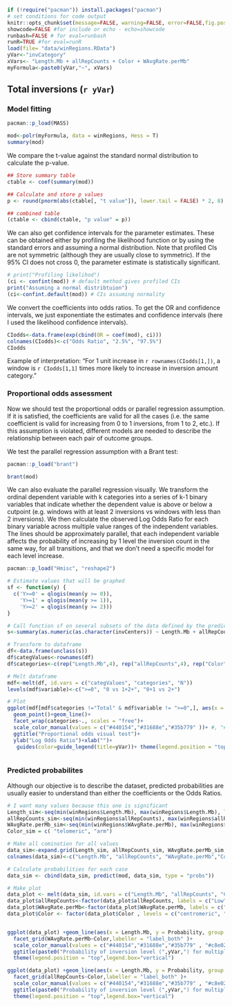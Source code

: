 <!--
---
 title: "Ordinal logistic model on large windows data - chapter 3"
 author: "Ruth Gómez Graciani"
 output:
   pdf_document: default
 header-includes:
  \usepackage{float}
  \floatplacement{figure}{H}
---
-->

```r
if (!require("pacman")) install.packages("pacman")
# set conditions for code output
knitr::opts_chunk$set(message=FALSE, warning=FALSE, error=FALSE,fig.pos = "!H")
showcode=FALSE #for include or echo - echo=showcode 
runbash=FALSE # for eval=runbash
runR=TRUE #for eval=runR
load(file= "data/winRegions.RData")
yVar<-"invCategory" 
xVars<- "Length.Mb + allRepCounts + Color + WAvgRate.perMb"
myFormula<-paste0(yVar,"~", xVars)
```

## Total inversions (`r yVar`)

### Model fitting

```r
pacman::p_load(MASS)

mod<-polr(myFormula, data = winRegions, Hess = T)
summary(mod)
```

We compare the t-value against the standard normal distribution to calculate the p-value. 

```r
## Store summary table
ctable <- coef(summary(mod))

## Calculate and store p values
p <- round(pnorm(abs(ctable[, "t value"]), lower.tail = FALSE) * 2, 8)

## combined table
(ctable <- cbind(ctable, "p value" = p))

```

We can also get confidence intervals for the parameter estimates. These can be obtained either by profiling the likelihood function or by using the standard errors and assuming a normal distribution. Note that profiled CIs are not symmetric (although they are usually close to symmetric). If the 95% CI does not cross 0, the parameter estimate is statistically significant.

```r
# print("Profiling likelihod")
(ci <- confint(mod)) # default method gives profiled CIs
print("Assuming a normal distribtuion")
(ci<-confint.default(mod)) # CIs assuming normality
```

We convert the coefficients into odds ratios. To get the OR and confidence intervals, we just exponentiate the estimates and confidence intervals (here I used the likelihood confidence intervals).

```r
CIodds<-data.frame(exp(cbind(OR = coef(mod), ci)))
colnames(CIodds)<-c("Odds Ratio", "2.5%", "97.5%")
CIodds
```
Example of interpretation: "For 1 unit increase in `r rownames(CIodds[1,])`, a window is `r CIodds[1,1]` times more likely to increase in inversion amount category."

### Proportional odds assessment



<!-- We need to check the assumptions to ensure that it is a valid model. The assumptions of the Ordinal Logistic Regression are as follow and should be tested in order: -->

<!-- 1. The dependent variable is ordered. -->
<!-- 1. One or more of the independent variables are either continuous, categorical or ordinal. -->
<!-- 1. No multi-collinearity. -->
<!-- 1. Proportional odds -->

<!-- We know that our dataset satisfies the two first assumptions.  We have to test the other two. -->


Now we should test the proportional odds or parallel regression assumption. If it is satisfied, the coefficients are valid for all the cases (i.e. the same coefficient is valid for increasing from 0 to 1 inversions, from 1 to 2, etc.). If this assumption is violated, different models are needed to describe the relationship between each pair of outcome groups.

We test the parallel regression assumption with a Brant test:

```r
pacman::p_load("brant")

brant(mod)
```

<!-- WARNING: From here downwards, code is NOT AUTOMATIC for independent variables -->

\newpage
We can also evaluate the parallel regression visually. We transform the ordinal dependent variable with k categories into a series of k-1 binary variables that indicate whether the dependent value is above or below a cutpoint (e.g. windows with at least 2 inversions vs windows with less than 2 inversions). We then calculate the observed Log Odds Ratio for each binary variable across multiple value ranges of the independent variables. The lines should be approximately parallel, that each independent variable affects the probability of increasing by 1 level the inversion count in the same way, for all transitions, and that we don't need a specific model for each level increase.

```r
pacman::p_load("Hmisc", "reshape2")

# Estimate values that will be graphed
sf <- function(y) {
  c('Y>=0' = qlogis(mean(y >= 0)),
    'Y>=1' = qlogis(mean(y >= 1)),
    'Y>=2' = qlogis(mean(y >= 2)))
}

# Call function sf on several subsets of the data defined by the predictors
s<-summary(as.numeric(as.character(invCenters)) ~ Length.Mb + allRepCounts +Color + WAvgRate.perMb, data=winRegions, fun=sf)

# Transform to dataframe
df<-data.frame(unclass(s))
df$categValues<-rownames(df)
df$categories<-c(rep("Length.Mb",4), rep("allRepCounts",4), rep("Color",2), rep("WAvgRate.perMb", 4), "Total")

# Melt dataframe
mdf<-melt(df, id.vars = c("categValues", "categories", "N"))
levels(mdf$variable)<-c(">=0", "0 vs 1+2+", "0+1 vs 2+")

# Plot
ggplot(mdf[mdf$categories !="Total" & mdf$variable != ">=0",], aes(x = categValues, y = (value), color=variable, group = variable))+
  geom_point()+geom_line()+
  facet_wrap(categories~., scales = "free")+
  scale_color_manual(values = c("#440154","#31688e","#35b779" ))+ #, "#fde725"
  ggtitle("Proportional odds visual test")+
  ylab("Log Odds Ratio")+xlab("")+
   guides(color=guide_legend(title=yVar))+ theme(legend.position = "top", axis.text.x = element_text(size=8))



```
\newpage 

### Predicted probabilites

Although our objective is to describe the dataset, predicted probabilities are usually easier to understand than either the coefficients or the Odds Ratios. 

```r
# I want many values because this one is significant
Length_sim<-seq(min(winRegions$Length.Mb), max(winRegions$Length.Mb), length.out = 50)
allRepCounts_sim<-seq(min(winRegions$allRepCounts), max(winRegions$allRepCounts), length.out = 4)
WAvgRate.perMb_sim<-seq(min(winRegions$WAvgRate.perMb), max(winRegions$WAvgRate.perMb), length.out = 4)
Color_sim = c( "telomeric", "arm")

# Make all comination for all values
data_sim<-expand.grid(Length_sim, allRepCounts_sim, WAvgRate.perMb_sim, Color_sim)
colnames(data_sim)<-c("Length.Mb", "allRepCounts", "WAvgRate.perMb","Color")

# Calculate probabilities for each case
data_sim <- cbind(data_sim, predict(mod, data_sim, type = "probs"))

# Make plot
data_plot <- melt(data_sim, id.vars = c("Length.Mb", "allRepCounts", "Color", "WAvgRate.perMb"),value.name="Probability", variable.name = "Level")
data_plot$allRepCounts<-factor(data_plot$allRepCounts, labels = c("Low", "Med-low", "Med-high", "High"))
data_plot$WAvgRate.perMb<-factor(data_plot$WAvgRate.perMb, labels = c("Low", "Med-low", "Med-high", "High"))
data_plot$Color <- factor(data_plot$Color , levels = c("centromeric", "arm", "telomeric"))


ggplot(data_plot) +geom_line(aes(x = Length.Mb, y = Probability, group = interaction(Level, allRepCounts), color=Level, alpha  = allRepCounts))+
  facet_grid(WAvgRate.perMb~Color,labeller = "label_both" )+
  scale_color_manual(values = c("#440154","#31688e","#35b779" , "#c8e020"))+
  ggtitle(paste0("Probability of inversion level (",yVar,") for multiple scenarios"))+
  theme(legend.position = "top",legend.box="vertical")

ggplot(data_plot) +geom_line(aes(x = Length.Mb, y = Probability, group = interaction(Level, WAvgRate.perMb), color=Level, alpha  = WAvgRate.perMb))+
  facet_grid(allRepCounts~Color,labeller = "label_both" )+
  scale_color_manual(values = c("#440154","#31688e","#35b779" , "#c8e020"))+
  ggtitle(paste0("Probability of inversion level (",yVar,") for multiple scenarios"))+
  theme(legend.position = "top",legend.box="vertical")
```